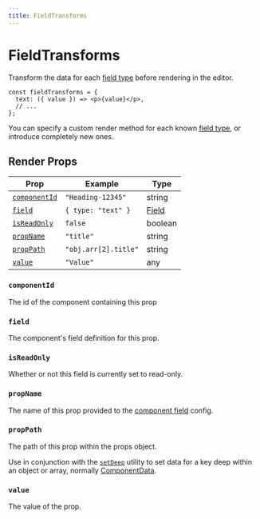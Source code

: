 ```yaml
---
title: FieldTransforms
---
```


# FieldTransforms

Transform the data for each [field type](/docs/api-reference/fields) before rendering in the editor.

```tsx copy
const fieldTransforms = {
  text: ({ value }) => <p>{value}</p>,
  // ...
};
```

You can specify a custom render method for each known [field type](/docs/api-reference/fields), or introduce completely new ones.

## Render Props

| Prop                          | Example              | Type                                |
| ----------------------------- | -------------------- | ----------------------------------- |
| [`componentId`](#componentid) | `"Heading-12345"`    | string                              |
| [`field`](#field)             | `{ type: "text" }`   | [Field](/docs/api-reference/fields) |
| [`isReadOnly`](#isreadonly)   | `false`              | boolean                             |
| [`propName`](#propname)       | `"title"`            | string                              |
| [`propPath`](#proppath)       | `"obj.arr[2].title"` | string                              |
| [`value`](#value)             | `"Value"`            | any                                 |

### `componentId`

The id of the component containing this prop

### `field`

The component's field definition for this prop.

### `isReadOnly`

Whether or not this field is currently set to read-only.

### `propName`

The name of this prop provided to the [component field](/docs/api-reference/configuration/component-config#fields) config.

### `propPath`

The path of this prop within the props object.

Use in conjunction with the [`setDeep`](/docs/api-reference/functions/set-deep) utility to set data for a key deep within an object or array, normally [ComponentData](/docs/api-reference/data-model/component-data).

### `value`

The value of the prop.
